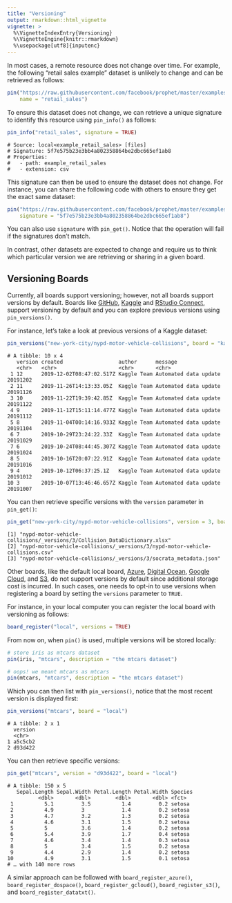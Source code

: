 ```yaml
---
title: "Versioning"
output: rmarkdown::html_vignette
vignette: >
  %\VignetteIndexEntry{Versioning}
  %\VignetteEngine{knitr::rmarkdown}
  %\usepackage[utf8]{inputenc}
---
```


In most cases, a remote resource does not change over time. For example, the following "retail sales example" dataset is unlikely to change and can be retrieved as follows:

```r
pin("https://raw.githubusercontent.com/facebook/prophet/master/examples/example_retail_sales.csv",
    name = "retail_sales")
```

To ensure this dataset does not change, we can retrieve a unique signature to identify this resource using `pin_info()` as follows:

```r
pin_info("retail_sales", signature = TRUE)
```
```
# Source: local<example_retail_sales> [files]
# Signature: 5f7e575b23e3bb4a802358864be2dbc665ef1ab8
# Properties:
#   - path: example_retail_sales
#   - extension: csv
```

This signature can then be used to ensure the dataset does not change. For instance, you can share the following code with others to ensure they get the exact same dataset:

```r
pin("https://raw.githubusercontent.com/facebook/prophet/master/examples/example_retail_sales.csv",
    signature = "5f7e575b23e3bb4a802358864be2dbc665ef1ab8")
```

You can also use `signature` with `pin_get()`. Notice that the operation will fail if the signatures don't match.

In contrast, other datasets are expected to change and require us to think which particular version we are retrieving or sharing in a given board.

## Versioning Boards

Currently, all boards support versioning; however, not all boards support versions by default. Boards like [GitHub](boards-github.html), [Kaggle](boards-kaggle.html) and [RStudio Connect](boards-rsconnect.html), support versioning by default and you can explore previous versions using `pin_versions()`.

For instance, let's take a look at previous versions of a Kaggle dataset:

```r
pin_versions("new-york-city/nypd-motor-vehicle-collisions", board = "kaggle")
```
```
# A tibble: 10 x 4
   version created                  author      message                       
   <chr>   <chr>                    <chr>       <chr>                         
 1 12      2019-12-02T08:47:02.517Z Kaggle Team Automated data update 20191202
 2 11      2019-11-26T14:13:33.05Z  Kaggle Team Automated data update 20191126
 3 10      2019-11-22T19:39:42.85Z  Kaggle Team Automated data update 20191122
 4 9       2019-11-12T15:11:14.477Z Kaggle Team Automated data update 20191112
 5 8       2019-11-04T00:14:16.933Z Kaggle Team Automated data update 20191104
 6 7       2019-10-29T23:24:22.33Z  Kaggle Team Automated data update 20191029
 7 6       2019-10-24T08:44:45.307Z Kaggle Team Automated data update 20191024
 8 5       2019-10-16T20:07:22.91Z  Kaggle Team Automated data update 20191016
 9 4       2019-10-12T06:37:25.1Z   Kaggle Team Automated data update 20191012
10 3       2019-10-07T13:46:46.657Z Kaggle Team Automated data update 20191007
```

You can then retrieve specific versions with the `version` parameter in `pin_get()`:

```r
pin_get("new-york-city/nypd-motor-vehicle-collisions", version = 3, board = "kaggle")
```
```
[1] "nypd-motor-vehicle-collisions/_versions/3/Collision_DataDictionary.xlsx"    
[2] "nypd-motor-vehicle-collisions/_versions/3/nypd-motor-vehicle-collisions.csv"
[3] "nypd-motor-vehicle-collisions/_versions/3/socrata_metadata.json" 
```

Other boards, like the default local board, [Azure](boards-azure.html), [Digital Ocean](boards-dospace.html), [Google Cloud](boards-gcloud.html), and [S3](boards-s3.html), do not support versions by default since additional storage cost is incurred. In such cases, one needs to opt-in to use versions when registering a board by setting the `versions` parameter to `TRUE`.

For instance, in your local computer you can register the local board with versioning as follows:

```r
board_register("local", versions = TRUE)
```

From now on, when `pin()` is used, multiple versions will be stored locally:

```r
# store iris as mtcars dataset
pin(iris, "mtcars", description = "the mtcars dataset")

# oops! we meant mtcars as mtcars
pin(mtcars, "mtcars", description = "the mtcars dataset")
```

Which you can then list with `pin_versions()`, notice that the most recent version is displayed first:

```r
pin_versions("mtcars", board = "local")
```
```
# A tibble: 2 x 1
  version
  <chr>  
1 a5c5cb2
2 d93d422
```

You can then retrieve specific versions:

```r
pin_get("mtcars", version = "d93d422", board = "local")
```
```
# A tibble: 150 x 5
   Sepal.Length Sepal.Width Petal.Length Petal.Width Species
          <dbl>       <dbl>        <dbl>       <dbl> <fct>  
 1          5.1         3.5          1.4         0.2 setosa 
 2          4.9         3            1.4         0.2 setosa 
 3          4.7         3.2          1.3         0.2 setosa 
 4          4.6         3.1          1.5         0.2 setosa 
 5          5           3.6          1.4         0.2 setosa 
 6          5.4         3.9          1.7         0.4 setosa 
 7          4.6         3.4          1.4         0.3 setosa 
 8          5           3.4          1.5         0.2 setosa 
 9          4.4         2.9          1.4         0.2 setosa 
10          4.9         3.1          1.5         0.1 setosa 
# … with 140 more rows
```

A similar approach can be followed with `board_register_azure()`, `board_register_dospace()`, `board_register_gcloud()`, `board_register_s3()`, and `board_register_datatxt()`.
